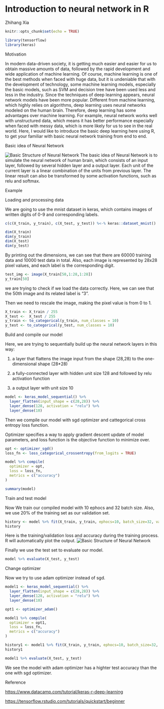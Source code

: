 # Introduction to neural network in R

Zhihang Xia

```r
knitr::opts_chunk$set(echo = TRUE)
```

```r
library(tensorflow)
library(keras)
```

Motivation

In modern data-driven society, it is getting much easier and easier for us to obtain massive amounts of data, followed by the rapid development and wide application of machine learning. Of course, machine learning is one of the best methods when faced with huge data, but it is undeniable that with the development of technology, some machine learning models, especially the basic models, such as SVM and decision tree have been used less and less in the industry. Since the techniques of deep learning appears, neural network models have been more popular. Different from machine learning, which highly relies on algorithms, deep learning uses neural networks modeled on the human brain. Therefore, deep learning has some advantages over machine learning. For example, neural network works well with unstructured data, which means it has better performance especially when faced with messy data, which is more likely for us to see in the real world. Here, I would like to introduce the basic deep learning here using R, to get your familiar with basic neural network training from end to end.

Basic idea of Neural Network

![Basic Structure of Neural Network](resources/r_neural_network/nn.png)
The basic idea of Neural Network is to simulate the neural network of human brain, which consists of an input layer, followed by several hidden layer and a output layer. Each unit of the current layer is a linear combination of the units from previous layer. The linear result can also be transformed by some activation functions, such as relu and softmax.

Example

Loading and processing data

We are going to use the mnist dataset in keras, which contains images of written digits of 0-9 and corresponding labels.

```r
c(c(X_train, y_train), c(X_test, y_test)) %<-% keras::dataset_mnist()
```

```r
dim(X_train)
dim(y_train)
dim(X_test)
dim(y_test)
```
By printing out the dimensions, we can see that there are 60000 training data and 10000 test data in total. Also, each image is represented by 28x28 pixel values, and each label is the corresponding digit.

```r
test_img <- image(X_train[50,1:28,1:28])
y_train[50]
```
we are trying to check if we load the data correctly. Here, we can see that the 50th image and its related label is "3".

Then we need to rescale the image, making the pixel value is from 0 to 1.

```r
X_train <- X_train / 255
X_test <-  X_test / 255
y_train <- to_categorical(y_train, num_classes = 10)
y_test <- to_categorical(y_test, num_classes = 10)
```


Build and compile our model

Here, we are trying to sequentially build up the neural network layers in this way:

1. a layer that flattens the image input from the shape (28,28) to the one-dimensional shape (28*28)

2. a fully-connected layer with hidden unit size 128 and followed by relu activation function

3. a output layer with unit size 10

```r
model <- keras_model_sequential() %>%
  layer_flatten(input_shape = c(28,28)) %>%
  layer_dense(128, activation = "relu") %>%
  layer_dense(10)
```

Then we compile our model with sgd optimizer and cattegorical cross entropy loss function.

Optimizer specifies a way to apply gradient descent update of model parameters, and loss function is the objective function to minimize over.

```r
opt <- optimizer_sgd()
loss_fn <- loss_categorical_crossentropy(from_logits = TRUE)
```

```r
model %>% compile(
  optimizer = opt,
  loss = loss_fn,
  metrics = c("accuracy")
)
```

```r
summary(model)
```


Train and test model

Now We train our compiled model with 10 ephocs and 32 batch size. Also, we use 20% of the training set as our validation set.

```r
history <- model %>% fit(X_train, y_train, ephocs=10, batch_size=32, validation_split=0.2)
history
```
Here is the training/validation loss and accuracy during the training process. R will automatically plot the output.
![Basic Structure of Neural Network](resources/r_neural_network/loss.png)

Finally we use the test set to evaluate our model.

```r
model %>% evaluate(X_test, y_test)
```

Change optimizer

Now we try to use adam optimizer instead of sgd.

```r
model1 <- keras_model_sequential() %>%
  layer_flatten(input_shape = c(28,28)) %>%
  layer_dense(128, activation = "relu") %>%
  layer_dense(10)
```

```r
opt1 <- optimizer_adam()
```

```r
model1 %>% compile(
  optimizer = opt1,
  loss = loss_fn,
  metrics = c("accuracy")
)
```

```r
history1 <- model1 %>% fit(X_train, y_train, ephocs=10, batch_size=32, validation_split=0.2)
history1
```

```r
model1 %>% evaluate(X_test, y_test)
```

We see the model with adam optimizer has a highter test accuracy than the one with sgd optimizer.

Reference

[https://www.datacamp.com/tutorial/keras-r-deep-learning](https://www.datacamp.com/tutorial/keras-r-deep-learning)

[https://tensorflow.rstudio.com/tutorials/quickstart/beginner](https://tensorflow.rstudio.com/tutorials/quickstart/beginner)
